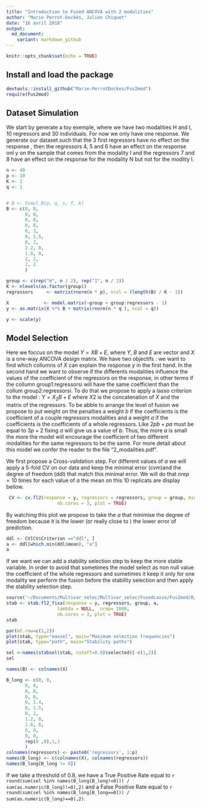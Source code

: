 ```yaml
---
title: "Introduction to Fused ANCOVA with 2 modalities"
author: "Marie Perrot-Dockès, Julien Chiquet"
date: "16 avril 2018"
output:
  md_document:
    variant: markdown_github
---
```


```r
knitr::opts_chunk$set(echo = TRUE)
```

## Install and load the package

```r
devtools::install_github("Marie-PerrotDockes/Fus2mod")
require(Fus2mod)

```

## Dataset Simulation

We start by generate a toy exemple, where we have two modalities H and I, 10 regressors and 30 individuals. For now we only have one response. 
We generate our dataset such that the 3 first regressors have no effect on the response , then the regressors 4, 5 and 6 have an effect on the response onl y on the sample that comes from the modality I and the regressors 7 and 8 have an effect on the response for the modality N but not for the modlity I.

```r
n <- 40
p <- 10
K <- 2
q <- 1


# B <- Simul_B(p, q, s, f, k)
B <- c(0, 0,
       0, 0,
       0, 0,
       0, 0,
       0, 3,
       0, 2.5,
       0, 2,
       2.2, 0,
       1.8, 0,
       2, 2,
       2, 2
       )

group <- c(rep("H", n / 2), rep("I", n / 2))
K <- nlevels(as.factor(group))
regressors     <- matrix(rnorm(n * p), ncol = (length(B) / K - 1))

X             <- model.matrix(~group + group:regressors - 1)
y <- as.matrix(X %*% B + matrix(rnorm(n * q ), ncol = q))

y <- scale(y)

```

## Model Selection

Here we foccus on the model $Y=XB+E$, where $Y$, $B$ and $E$ are vector and $X$ is a one-way ANCOVA design matrix. We have two objectifs : we want to find which collumns of $X$ can explain the response $y$ in the first hand. In the second hand we want to observe if the differents modalities influence the values of the coefficient of the regressors on the response, in other terms if the collumn group1:regressorsi will have the same coefficient than the collum group2:regressorsi. 
To do that we propose to apply a lasso criterion to the model : $Y=X_2B+E$ where $X2$ is the concatenation of $X$ and the matrix of the regressors. To be abble to arrange the level of fusion we propose to put weight on the penalties a weight $b$ if the coefficients is the coefficient of a couple regressors modalities and a weight $a$ if the coefficients is the coefficients of a whole regressors. Like $2pb+pa$ must be equal to $3p+2$ fixing $a$ will give us a value of $b$. Thus, the more $a$ is small the more the model will encourage the coefficient of two different modalities for the same regressors to be the same. 
For more detail about this model we confer the reader to the file "2_modalities.pdf".

We first propose a Cross-validation step. For different values of $a$  we will apply a 5-fold CV on our data and keep the minimal error (cvm)and the degree of freedom (ddl) that match this minimal error. We will do that $nrep =10$ times  for each value of $a$ the mean on this 10 replicats  are display bellow.

```r
 CV <- cv.fl2(response = y, regressors = regressors, group = group, mina = 0.1, nfold = 5, nrep= 10,
                   nb.cores = 3, plot = TRUE)
```

By watching this plot we propose to take the $a$ that minimise the degree of freedom because it is the lower (or really close to ) the lower error of prediction.


```r
ddl <- CV[CV$Criterion =="ddl", ]
a <- ddl[which.min(ddl$mean), "a"]
a
```

If we want we can add a stability selection step to keep the more stable variable. 
In order to avoid that sometimes the model select as non null value the coefficient of the whole regressors and sometimes it keep it only for one modality we perform the fusion before the stability selection and then apply the stability selection step.

```r
source('~/Documents/Multivar_selec/Multivar_selec/FusedLasso/Fus2mod/R/stab.fl2_fixa.R', echo=TRUE)
stab <- stab.fl2_fixa(response = y, regressors, group, a,
                   lambda = NULL,  nrep= 1000,
                   nb.cores = 3, plot = TRUE)
stab
```

```r
par(mf.row=c(1,2))
plot(stab, type="maxsel", main="Maximum selection frequencies")
plot(stab, type="path", main="Stability paths")
```
```r
sel <-names(stabsel(stab, cutoff=0.8)$selected)[-c(1,2)]
sel 
```

```r
names(B) <- colnames(X)

B_long <- c(0, 0,
       0, 0,
       0, 0,
       0, 0,
       0, 1.4,
       0, 1.5,
       0, 2,
       1.2, 0,
       1.8, 0,
       0, 0,
       0, 0, 
       rep(0 ,8),1,1
       )
colnames(regressors) <- paste0('regressors', 1:p)
names(B_long) <- c(colnames(X), colnames(regressors))
names(B_long[B_long != 0])
```
 
If we take a threshold of 0.8, we have a True Positive Rate equal to `r round(sum(sel %in% names(B_long[B_long!=0])) / sum(as.numeric(B_long)!=0),2)` and a False Positive Rate equal to `r round(sum(sel %in% names(B_long[B_long==0])) / sum(as.numeric(B_long)==0),2)`.
